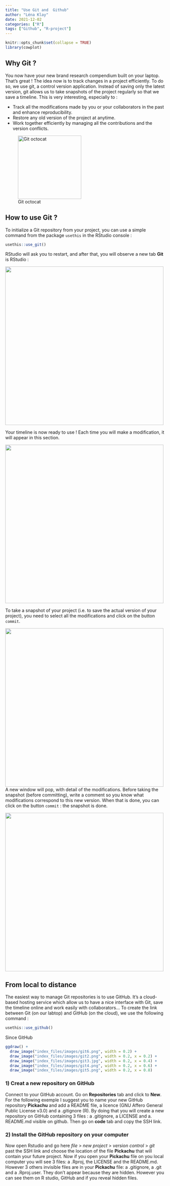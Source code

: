 ```yaml
---
title: "Use Git and  Github"
author: "Léna Klay"
date: 2021-12-02
categories: ["R"]
tags: ["Github", "R-project"]
---
```


```r
knitr::opts_chunk$set(collapse = TRUE)
library(cowplot)
```

## Why Git ?

You now have your new brand research compendium built on your laptop. That's great ! The idea now is to track changes in a project efficiently. To do so, we use git, a control version application. Instead of saving only the latest version, git allows us to take snapshots of the project regularly so that we save a timeline. This is very interesting, especially to : 

- Track all the modifications made by you or your collaborators in the past and enhance reproducibility.
- Restore any old version of the project at anytime.
- Work together efficiently by managing all the contributions and the version conflicts.

![Git octocat](index_files/images/git8.png){width=200px}


## How to use Git ?

To initialize a Git repository from your project, you can use a simple command from the package `usethis` in the RStudio console : 

```r
usethis::use_git()
```

RStudio will ask you to restart, and after that, you will observe a new tab **Git** is RStudio :

![](index_files/images/tab_git.png){width=500px}

Your timeline is now ready to use ! Each time you will make a modification, it will appear in this section.

![](index_files/images/tab_git1.png){width=500px}


To take a snapshot of your project (i.e. to save the actual version of your project), you need to select all the modifications and click on the button `commit`.

![](index_files/images/tab_git2.png){width=500px}
A new window will pop, with detail of the modifications. Before taking the snapshot (before committing), write a comment so you know what modifications correspond to this new version. When that is done, you can click on the button `commit` : the snapshot is done.

![](index_files/images/tab_git3.png){width=500px}

## From local to distance

The easiest way to manage Git repositories is to use GitHub. It's a cloud-based hosting service which allow us to have a nice interface with Git, save the timeline online and work easily with collaborators... To create the link between Git (on our labtop) and GitHub (on the cloud), we use the following command :  

```r
usethis::use_github()
```

Since GitHub 

```r
ggdraw() + 
  draw_image("index_files/images/git6.png", width = 0.2) + 
  draw_image("index_files/images/git2.png", width = 0.2, x = 0.2) +
  draw_image("index_files/images/git3.jpg", width = 0.2, x = 0.4) +
  draw_image("index_files/images/git4.png", width = 0.2, x = 0.6) +
  draw_image("index_files/images/git5.png", width = 0.2, x = 0.8)
```



### 1) Creat a new repository on GitHub  

Connect to your GitHub account. Go on **Repositories** tab and click to **New**. For the following exemple I suggest you to name your new GitHub repository **Pickachu** and add a README file, a licence (GNU Affero General Public License v3.0) and a .gitignore (R). By doing that you will create a new repository on GitHub containing 3 files : a .gitignore, a LICENSE and a. README.md visible on github. Then go on **code** tab and copy the SSH link.  

### 2) Install the GitHub repository on your computer 

Now open Rstudio and go here *file* > *new project* > *version control* > *git* past the SSH link and choose the location of the file **Pickachu** that will contain your future project. 
Now if you open your **Pickachu** file on you local computer you will see 3 files: a .Rproj, the LICENSE and the README.md. However 3 others invisible files are in your **Pickachu** file: a .gitignore, a .git and a .Rproj.user. They don’t appear because they are hidden. However you can see them on R studio, GitHub and if you reveal hidden files. 



